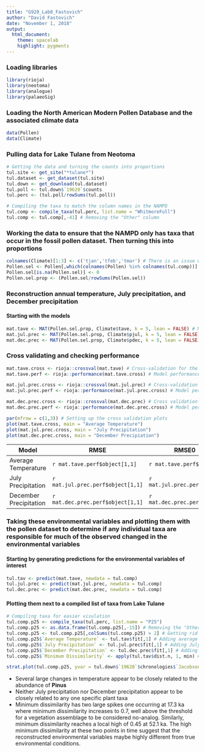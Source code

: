 ```yaml
---
title: "G920_Lab8_Fastovich"
author: "David Fastovich"
date: "November 1, 2018"
output: 
  html_document:
    theme: spacelab
    highlight: pygments
---
```


### Loading libraries
```r
library(rioja)
library(neotoma)
library(analogue)
library(palaeoSig)
```

### Loading the North American Modern Pollen Database and the associated climate data
```r
data(Pollen)
data(Climate)
```

### Pulling data for Lake Tulane from Neotoma
```r
# Getting the data and turning the counts into proportions
tul.site <- get_site("*tulane*")
tul.dataset <- get_dataset(tul.site)
tul.down <- get_download(tul.dataset)
tul.poll <- tul.down$`19620`$counts
tul.perc <- (tul.poll/rowSums(tul.poll))

# Compiling the taxa to match the column names in the NAMPD
tul.comp <- compile_taxa(tul.perc, list.name = "WhitmoreFull")
tul.comp <- tul.comp[,-41] # Removing the "Other" column
```

### Working the data to ensure that the NAMPD only has taxa that occur in the fossil pollen dataset. Then turning this into proportions
```r
colnames(Climate)[1:3] <- c('tjan','tfeb','tmar') # There is an issue with the Climate dataset - the first three columns are named incorrectly
Pollen.sel <- Pollen[,which(colnames(Pollen) %in% colnames(tul.comp))] # Selecting the taxa that are present in the fossil pollen dataset
Pollen.sel[is.na(Pollen.sel)] <- 0
Pollen.sel.prop <- (Pollen.sel/rowSums(Pollen.sel))
```

### Reconstruction annual temperature, July precipitation, and December precipitation
#### Starting with the models
```r
mat.tave <- MAT(Pollen.sel.prop, Climate$tave, k = 5, lean = FALSE) # MAT model for average temperature using 5 analogs
mat.jul.prec <- MAT(Pollen.sel.prop, Climate$pjul, k = 5, lean = FALSE) # MAT model for July precipitation using 5 analogs
mat.dec.prec <- MAT(Pollen.sel.prop, Climate$pdec, k = 5, lean = FALSE) # MAT model for December precipitation using 5 analogs
```

### Cross validating and checking performance
```r
mat.tave.cross <- rioja::crossval(mat.tave) # Cross-validation for the MAT average temperature
mat.tave.perf <- rioja::performance(mat.tave.cross) # Model performance for the MAT average temperature 

mat.jul.prec.cross <- rioja::crossval(mat.jul.prec) # Cross-validation for the MAT July precipitation
mat.jul.prec.perf <- rioja::performance(mat.jul.prec.cross) # Model performance for the MAT July precipitation

mat.dec.prec.cross <- rioja::crossval(mat.dec.prec) # Cross validation for the MAT December precipitation
mat.dec.prec.perf <- rioja::performance(mat.dec.prec.cross) # Model performance for the MAT December precipitation

par(mfrow = c(1,3)) # Setting up the cross validation plots
plot(mat.tave.cross, main = "Average Temperature")
plot(mat.jul.prec.cross, main = "July Precipitation")
plot(mat.dec.prec.cross, main = "December Precipiation")
```

Model                  | RMSE                              | RMSE0
---------------------- | --------------------------------- | ----------------------------------
Average Temperature    | `r mat.tave.perf$object[1,1]`     | `r mat.tave.perf$RMSE0`
July Precipitation     | `r mat.jul.prec.perf$object[1,1]` | `r mat.jul.prec.perf$RMSE0`
December Precipitation | `r mat.dec.prec.perf$object[1,1]` | `r mat.dec.prec.perf$RMSE0`

### Taking these environmental variables and plotting them with the pollen dataset to determine if any individual taxa are responsible for much of the observed changed in the environmental variables
#### Starting by generating predictions for the environmental variables of interest
```r
tul.tav <- predict(mat.tave, newdata = tul.comp)
tul.jul.prec <- predict(mat.jul.prec, newdata = tul.comp)
tul.dec.prec <- predict(mat.dec.prec, newdata = tul.comp)
```

#### Plotting them next to a compiled list of taxa from Lake Tulane
```r
# Compiling taxa for easier visulation
tul.comp.p25 <- compile_taxa(tul.perc, list.name = "P25")
tul.comp.p25 <- as.data.frame(tul.comp.p25[,-15]) # Removing the "Other" column
tul.comp.p25 <- tul.comp.p25[,colSums(tul.comp.p25) > 2] # Getting rid of taxa that don't exceed a proprotion of 2%
tul.comp.p25$`Average Temperature` <- tul.tav$fit[,1] # Adding average temperature to the pollen data frame for easy plotting
tul.comp.p25$`July Precipitation` <- tul.jul.prec$fit[,1] # Adding July precipitation to the pollen data frame for easy plotting
tul.comp.p25$`December Precipitation` <- tul.dec.prec$fit[,1] # Adding December precipitation to the pollen data frame for easy plotting
tul.comp.p25$`Minimum Dissimilarity` <- apply(tul.tav$dist.n, 1, min) # Adding minimum dissimilarity to the pollen data

strat.plot(tul.comp.p25, yvar = tul.down$`19620`$chronologies$`Jacobson et al. 2012`$age, y.rev = TRUE)
```

* Several large changes in temperature appear to be closely related to the abundance of **Pinus**
* Neither July precipitation nor December precipitation appear to be closely related to any one specific plant taxa
* Minimum dissimilarity has two large spikes one occurring at 17.3 ka where minimum dissimilarity increases to 0.7, well above the threshold for a vegetation assemblage to be considered no-analog. Similarly, minimum dissimilarity reaches a local high of 0.45 at 52.1 ka. The high minimum dissimilarity at these two points in time suggest that the reconstructed environmental variables maybe highly different from true environmental conditions.